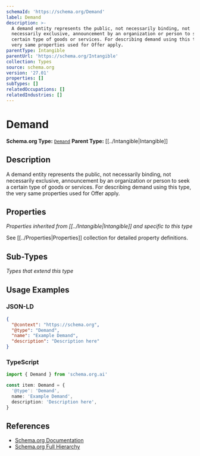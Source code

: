 ```yaml
---
schemaId: 'https://schema.org/Demand'
label: Demand
description: >-
  A demand entity represents the public, not necessarily binding, not
  necessarily exclusive, announcement by an organization or person to seek a
  certain type of goods or services. For describing demand using this type, the
  very same properties used for Offer apply.
parentType: Intangible
parentUrl: 'https://schema.org/Intangible'
collection: Types
source: schema.org
version: '27.01'
properties: []
subTypes: []
relatedOccupations: []
relatedIndustries: []
---
```

# Demand

**Schema.org Type:** [`Demand`](https://schema.org/Demand)
**Parent Type:** [[../Intangible|Intangible]]

## Description

A demand entity represents the public, not necessarily binding, not necessarily exclusive, announcement by an organization or person to seek a certain type of goods or services. For describing demand using this type, the very same properties used for Offer apply.

## Properties

*Properties inherited from [[../Intangible|Intangible]] and specific to this type*

See [[../Properties|Properties]] collection for detailed property definitions.

## Sub-Types

*Types that extend this type*

## Usage Examples

### JSON-LD

```json
{
  "@context": "https://schema.org",
  "@type": "Demand",
  "name": "Example Demand",
  "description": "Description here"
}
```

### TypeScript

```typescript
import { Demand } from 'schema.org.ai'

const item: Demand = {
  '@type': 'Demand',
  name: 'Example Demand',
  description: 'Description here',
}
```

## References

- [Schema.org Documentation](https://schema.org/Demand)
- [Schema.org Full Hierarchy](https://schema.org/docs/full.html)

